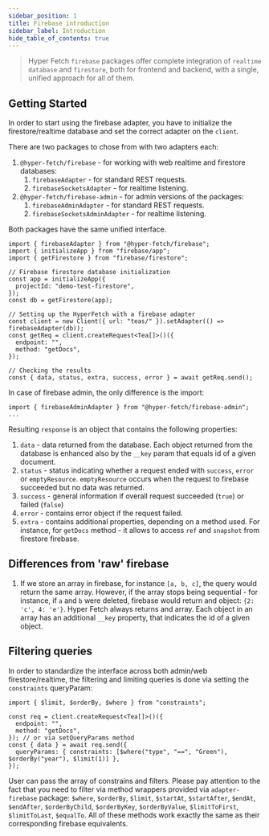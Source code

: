 ```yaml
---
sidebar_position: 1
title: Firebase introduction
sidebar_label: Introduction
hide_table_of_contents: true
---
```



<PackageDetails pkg="@hyper-fetch/firebase-admin" />

> Hyper Fetch `firebase` packages offer complete integration of `realtime database` and `firestore`, both for frontend
> and backend, with a single, unified approach for all of them.

## Getting Started

In order to start using the firebase adapter, you have to initialize the firestore/realtime database and set the correct
adapter on the `client`.

There are two packages to chose from with two adapters each:

1. `@hyper-fetch/firebase` - for working with web realtime and firestore databases:
   1. `firebaseAdapter` - for standard REST requests.
   2. `firebaseSocketsAdapter` - for realtime listening.
2. `@hyper-fetch/firebase-admin` - for admin versions of the packages:
   1. `firebaseAdminAdapter` - for standard REST requests.
   2. `firebaseSocketsAdminAdapter` - for realtime listening.

Both packages have the same unified interface.

```tsx
import { firebaseAdapter } from "@hyper-fetch/firebase";
import { initializeApp } from "firebase/app";
import { getFirestore } from "firebase/firestore";

// Firebase firestore database initialization
const app = initializeApp({
  projectId: "demo-test-firestore",
});
const db = getFirestore(app);

// Setting up the HyperFetch with a firebase adapter
const client = new Client({ url: "teas/" }).setAdapter(() => firebaseAdapter(db));
const getReq = client.createRequest<Tea[]>()({
  endpoint: "",
  method: "getDocs",
});

// Checking the results
const { data, status, extra, success, error } = await getReq.send();
```

In case of firebase admin, the only difference is the import:

```tsx
import { firebaseAdminAdapter } from "@hyper-fetch/firebase-admin";
...
```

Resulting `response` is an object that contains the following properties:

1. `data` - data returned from the database. Each object returned from the database is enhanced also by the `__key`
   param that equals id of a given document.
2. `status` - status indicating whether a request ended with `success`, `error` or `emptyResource`. `emptyResource`
   occurs when the request to firebase succeeded but no data was returned.
3. `success` - general information if overall request succeeded (`true`) or failed (`false`)
4. `error` - contains error object if the request failed.
5. `extra` - contains additional properties, depending on a method used. For instance, for `getDocs` method - it allows
   to access `ref` and `snapshot` from firestore firebase.

## Differences from 'raw' firebase

1. If we store an array in firebase, for instance `[a, b, c]`, the query would return the same array. However, if the
   array stops being sequential - for instance, if `a` and `b` were deleted, firebase would return and object:
   `{2: 'c', 4: 'e'}`. Hyper Fetch always returns and array. Each object in an array has an additional `__key` property,
   that indicates the id of a given object.

## Filtering queries

In order to standardize the interface across both admin/web firestore/realtime, the filtering and limiting queries is
done via setting the `constraints` queryParam:

```tsx
import { $limit, $orderBy, $where } from "constraints";

const req = client.createRequest<Tea[]>()({
  endpoint: "",
  method: "getDocs",
}); // or via setQueryParams method
const { data } = await req.send({
  queryParams: { constraints: [$where("type", "==", "Green"), $orderBy("year"), $limit(1)] },
});
```

User can pass the array of constrains and filters. Please pay attention to the fact that you need to filter via method
wrappers provided via `adapter-firebase` package: `$where`, `$orderBy`, `$limit`, `$startAt`, `$startAfter`, `$endAt`,
`$endAfter`, `$orderByChild`, `$orderByKey`, `$orderByValue`, `$limitToFirst`, `$limitToLast`, `$equalTo`. All of these
methods work exactly the same as their corresponding firebase equivalents.
